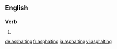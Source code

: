 ==English==

===Verb===
{{head|en|present participle}}

# {{present participle of|asphalt|lang=en|nocat=1}}

[[de:asphalting]]
[[fr:asphalting]]
[[ja:asphalting]]
[[vi:asphalting]]